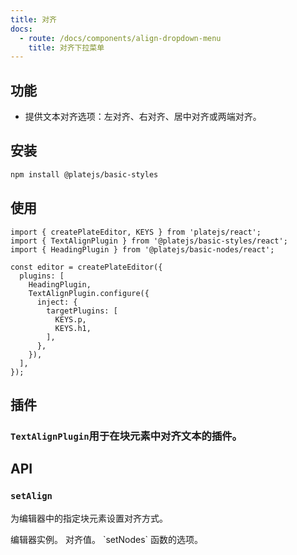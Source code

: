 ```yaml
---
title: 对齐
docs:
  - route: /docs/components/align-dropdown-menu
    title: 对齐下拉菜单
---
```


<ComponentPreview name="align-demo" />

<PackageInfo>

## 功能

- 提供文本对齐选项：左对齐、右对齐、居中对齐或两端对齐。

</PackageInfo>

## 安装

```bash
npm install @platejs/basic-styles
```

## 使用

```tsx
import { createPlateEditor, KEYS } from 'platejs/react';
import { TextAlignPlugin } from '@platejs/basic-styles/react';
import { HeadingPlugin } from '@platejs/basic-nodes/react';

const editor = createPlateEditor({
  plugins: [
    HeadingPlugin,
    TextAlignPlugin.configure({
      inject: {
        targetPlugins: [
          KEYS.p,
          KEYS.h1,
        ],
      },
    }),
  ],
});
```

## 插件

### `TextAlignPlugin`用于在块元素中对齐文本的插件。

## API

### `setAlign`

为编辑器中的指定块元素设置对齐方式。

<APIParameters>
<APIItem name="editor" type="PlateEditor">
编辑器实例。
</APIItem>
<APIItem name="options" type="object" optional>
<APISubList>
<APISubListItem parent="options" name="value" type="Alignment" optional>
对齐值。
</APISubListItem>
<APISubListItem parent="options" name="setNodesOptions" type="SetNodesOptions" optional>
`setNodes` 函数的选项。
</APISubListItem>

</APISubList>
</APIItem>
</APIParameters>

